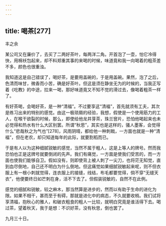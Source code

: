 ```yaml
---
---
---
```

title: 喝茶[277]
---




丰之余

某公司又在廉价了，去买了二两好茶叶，每两洋二角。开首泡了一壶，怕它冷得快，用棉袄包起来，却不料郑重其事的来喝的时候，味道竟和我一向喝着的粗茶差不多，颜色也很重浊。

我知道这是自己错误了，喝好茶，是要用盖碗的，于是用盖碗。果然，泡了之后，色清而味甘，微香而小苦，确是好茶叶。但这是须在静坐无为的时候的，当我正写着《吃教》的中途，拉来一喝，那好味道竟又不知不觉的滑过去，像喝着粗茶一样了。

有好茶喝，会喝好茶，是一种“清福”。不过要享这“清福”，首先就须有工夫，其次是练习出来的特别的感觉。由这一极琐屑的经验，我想，假使是一个使用筋力的工人，在喉干欲裂的时候，那么，即使给他龙井芽茶，珠兰窨片，恐怕他喝起来也未必觉得和热水有什么大区别罢。所谓“秋思”，其实也是这样的，骚人墨客，会觉得什么“悲哉秋之为气也”[278]，风雨阴晴，都给他一种刺戟，一方面也就是一种“清福”，但在老农，却只知道每年的此际，就要割稻而已。

于是有人以为这种细腻锐敏的感觉，当然不属于粗人，这是上等人的牌号。然而我恐怕也正是这牌号就要倒闭的先声。我们有痛觉，一方面是使我们受苦的，而一方面也使我们能够自卫。假如没有，则即使背上被人刺了一尖刀，也将茫无知觉，直到血尽倒地，自己还不明白为什么倒地。但这痛觉如果细腻锐敏起来呢，则不但衣服上有一根小刺就觉得，连衣服上的接缝，线结，布毛都要觉得，倘不穿“无缝天衣”，他便要终日如芒刺在身，活不下去了。但假装锐敏的，自然不在此例。

感觉的细腻和锐敏，较之麻木，那当然算是进步的，然而以有助于生命的进化为限。如果不相干，甚而至于有碍，那就是进化中的病态，不久就要收梢。我们试将享清福，抱秋心的雅人，和破衣粗食的粗人一比较，就明白究竟是谁活得下去。喝过茶，望着秋天，我于是想：不识好茶，没有秋思，倒也罢了。

九月三十日。